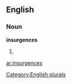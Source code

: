 
==English==

===Noun===
'''insurgences'''

# {{plural of|[[insurgence]]}}

[[Category:English plurals]]

[[ar:insurgences]]